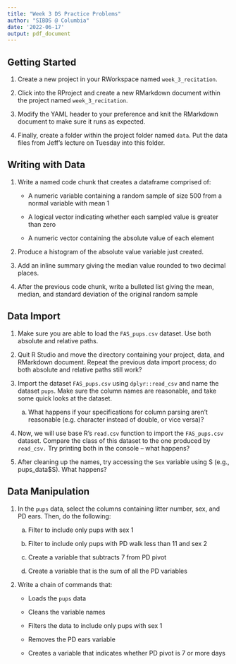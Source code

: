 ```yaml
---
title: "Week 3 DS Practice Problems"
author: "SIBDS @ Columbia"
date: '2022-06-17'
output: pdf_document
---
```


## Getting Started

1. Create a new project in your RWorkspace named `week_3_recitation`. 

2. Click into the RProject and create a new RMarkdown document within the project named `week_3_recitation`. 

3. Modify the YAML header to your preference and knit the RMarkdown document to make sure it runs as expected.

3. Finally, create a folder within the project folder named `data`. Put the data files from Jeff's lecture on Tuesday into this folder.

## Writing with Data

1. Write a named code chunk that creates a dataframe comprised of:
  
    * A numeric variable containing a random sample of size 500 from a normal variable with mean 1

    * A logical vector indicating whether each sampled value is greater than zero

    * A numeric vector containing the absolute value of each element

2. Produce a histogram of the absolute value variable just created. 

3. Add an inline summary giving the median value rounded to two decimal places. 

4. After the previous code chunk, write a bulleted list giving the mean, median, and standard deviation of the original random sample

## Data Import

1. Make sure you are able to load the `FAS_pups.csv` dataset. Use both absolute and relative paths. 

2. Quit R Studio and move the directory containing your project, data, and RMarkdown document. Repeat the previous data import process; do both absolute and relative paths still work?

3. Import the dataset `FAS_pups.csv` using `dplyr::read_csv` and name the dataset `pups`. Make sure the column names are reasonable, and take some quick looks at the dataset. 

    a. What happens if your specifications for column parsing aren’t reasonable (e.g. character instead of double, or vice versa)?

4. Now, we will use base R's `read.csv` function to import the `FAS_pups.csv` dataset. Compare the class of this dataset to the one produced by `read_csv.` Try printing both in the console – what happens? 

5. After cleaning up the names, try accessing the `Sex` variable using S (e.g., pups_data$S). What happens?

## Data Manipulation

1. In the `pups` data, select the columns containing litter number, sex, and PD ears. Then, do the following:

    a. Filter to include only pups with sex 1

    b. Filter to include only pups with PD walk less than 11 and sex 2
    
    c. Create a variable that subtracts 7 from PD pivot
    
    d. Create a variable that is the sum of all the PD variables

2. Write a chain of commands that:

    * Loads the `pups` data
    
    * Cleans the variable names
    
    * Filters the data to include only pups with sex 1
    
    * Removes the PD ears variable
    
    * Creates a variable that indicates whether PD pivot is 7 or more days


